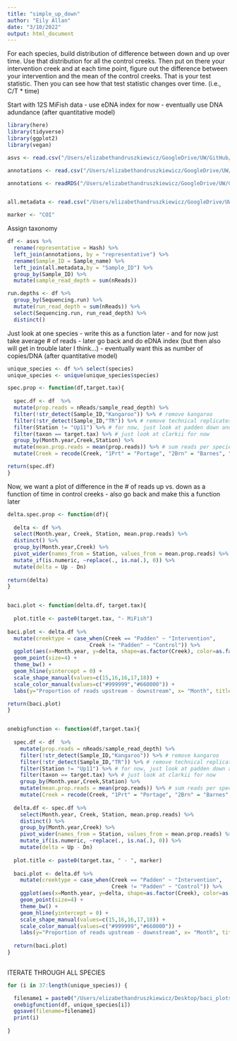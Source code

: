 ```yaml
---
title: "simple_up_down"
author: "Eily Allan"
date: "3/10/2022"
output: html_document
---
```


For each species, build distribution of difference between down and up over time. Use that distribution for all the control creeks. 
Then put on there your intervention creek and at each time point, figure out the difference between your intervention and the 
mean of the control creeks. That is your test statistic. Then you can see how that test statistic changes over time. 
(i.e., C/T * time)

Start with 12S MiFish data - use eDNA index for now - eventually use DNA adundance (after quantitative model)

```r
library(here)
library(tidyverse)
library(ggplot2)
library(vegan)

asvs <- read.csv("/Users/elizabethandruszkiewicz/GoogleDrive/UW/GitHub/NextGenNEPA/Output/dada2_output/20220210.combined.COI.ASV.table.csv")

annotations <- read.csv("/Users/elizabethandruszkiewicz/GoogleDrive/UW/GitHub/NextGenNEPA/Output/classification_output/COI.all.previous.hashes.annotated.csv")

annotations <- readRDS("/Users/elizabethandruszkiewicz/GoogleDrive/UW/GitHub/NextGenNEPA/Output/classification_output/COI.all.previous.hashes.annotated.RDS")


all.metadata <- read.csv("/Users/elizabethandruszkiewicz/GoogleDrive/UW/GitHub/NextGenNEPA/Input/sequencing_metadata_files/master_sequencing_datasheet_20211026.csv")

marker <- "COI"

```

Assign taxonomy 

```r
df <- asvs %>% 
  rename(representative = Hash) %>% 
  left_join(annotations, by = "representative") %>% 
  rename(Sample_ID = Sample_name) %>% 
  left_join(all.metadata,by = "Sample_ID") %>% 
  group_by(Sample_ID) %>% 
  mutate(sample_read_depth = sum(nReads))

run.depths <- df %>% 
  group_by(Sequencing.run) %>% 
  mutate(run_read_depth = sum(nReads)) %>% 
  select(Sequencing.run, run_read_depth) %>% 
  distinct()

```

Just look at one species 
- write this as a function later 
- and for now just take average # of reads 
- later go back and do eDNA index (but then also will get in trouble later I think...)
- eventually want this as number of copies/DNA (after quantitative model)

```r

unique_species <- df %>% select(species)
unique_species <- unique(unique_species$species)

spec.prop <- function(df,target.tax){
  
  spec.df <- df  %>% 
  mutate(prop.reads = nReads/sample_read_depth) %>% 
  filter(!str_detect(Sample_ID,"Kangaroo")) %>% # remove kangaroo 
  filter(!str_detect(Sample_ID,"TR")) %>% # remove technical replicates for now
  filter(Station != "Up11") %>% # for now, just look at padden down and padden up 5 (drop padden up 11)
  filter(taxon == target.tax) %>% # just look at clarkii for now
  group_by(Month.year,Creek,Station) %>% 
  mutate(mean.prop.reads = mean(prop.reads)) %>% # sum reads per species
  mutate(Creek = recode(Creek, "1Prt" = "Portage", "2Brn" = "Barnes", "3Chk" = "Chuckanut", "4Pad" = "Padden", "5Sqm" = "Squalicum"))

return(spec.df)
}


```

Now, we want a plot of difference in the # of reads up vs. down as a function of time in control creeks 
- also go back and make this a function later 

```r

delta.spec.prop <- function(df){
  
  delta <- df %>% 
  select(Month.year, Creek, Station, mean.prop.reads) %>% 
  distinct() %>% 
  group_by(Month.year,Creek) %>% 
  pivot_wider(names_from = Station, values_from = mean.prop.reads) %>% 
  mutate_if(is.numeric, ~replace(., is.na(.), 0)) %>% 
  mutate(delta = Up - Dn) 
  
return(delta)
}


baci.plot <- function(delta.df, target.tax){
  
  plot.title <- paste0(target.tax, "- MiFish")
  
baci.plot <- delta.df %>% 
  mutate(creektype = case_when(Creek == "Padden" ~ "Intervention",
                          Creek != "Padden" ~ "Control")) %>% 
  ggplot(aes(x=Month.year, y=delta, shape=as.factor(Creek), color=as.factor(creektype))) +
  geom_point(size=4) +
  theme_bw() +
  geom_hline(yintercept = 0) + 
  scale_shape_manual(values=c(15,16,16,17,18)) +
  scale_color_manual(values=c("#999999","#660000")) +
  labs(y="Proportion of reads upstream - downstream", x= "Month", title= plot.title, shape = "Creek", color = "Creek Type")

return(baci.plot)
}


onebigfunction <- function(df,target.tax){
  
  spec.df <- df  %>% 
    mutate(prop.reads = nReads/sample_read_depth) %>% 
    filter(!str_detect(Sample_ID,"Kangaroo")) %>% # remove kangaroo 
    filter(!str_detect(Sample_ID,"TR")) %>% # remove technical replicates for now
    filter(Station != "Up11") %>% # for now, just look at padden down and padden up 5 (drop padden up 11)
    filter(taxon == target.tax) %>% # just look at clarkii for now
    group_by(Month.year,Creek,Station) %>% 
    mutate(mean.prop.reads = mean(prop.reads)) %>% # sum reads per species
    mutate(Creek = recode(Creek, "1Prt" = "Portage", "2Brn" = "Barnes", "3Chk" = "Chuckanut", "4Pad" = "Padden", "5Sqm" = "Squalicum"))
  
  delta.df <- spec.df %>% 
    select(Month.year, Creek, Station, mean.prop.reads) %>% 
    distinct() %>% 
    group_by(Month.year,Creek) %>% 
    pivot_wider(names_from = Station, values_from = mean.prop.reads) %>% 
    mutate_if(is.numeric, ~replace(., is.na(.), 0)) %>% 
    mutate(delta = Up - Dn) 
  
  plot.title <- paste0(target.tax, " - ", marker)
  
  baci.plot <- delta.df %>% 
    mutate(creektype = case_when(Creek == "Padden" ~ "Intervention",
                                 Creek != "Padden" ~ "Control")) %>% 
    ggplot(aes(x=Month.year, y=delta, shape=as.factor(Creek), color=as.factor(creektype))) +
    geom_point(size=4) +
    theme_bw() +
    geom_hline(yintercept = 0) + 
    scale_shape_manual(values=c(15,16,16,17,18)) +
    scale_color_manual(values=c("#999999","#660000")) +
    labs(y="Proportion of reads upstream - downstream", x= "Month", title= plot.title, shape = "Creek", color = "Creek Type")
  
  return(baci.plot)
}
  
```

ITERATE THROUGH ALL SPECIES

```r

for (i in 37:length(unique_species)) {

  filename1 = paste0("/Users/elizabethandruszkiewicz/Desktop/baci_plots/baci.",marker,".",unique_species[i],".jpeg")
  onebigfunction(df, unique_species[i])
  ggsave(filename=filename1)
  print(i)
  
}

```


